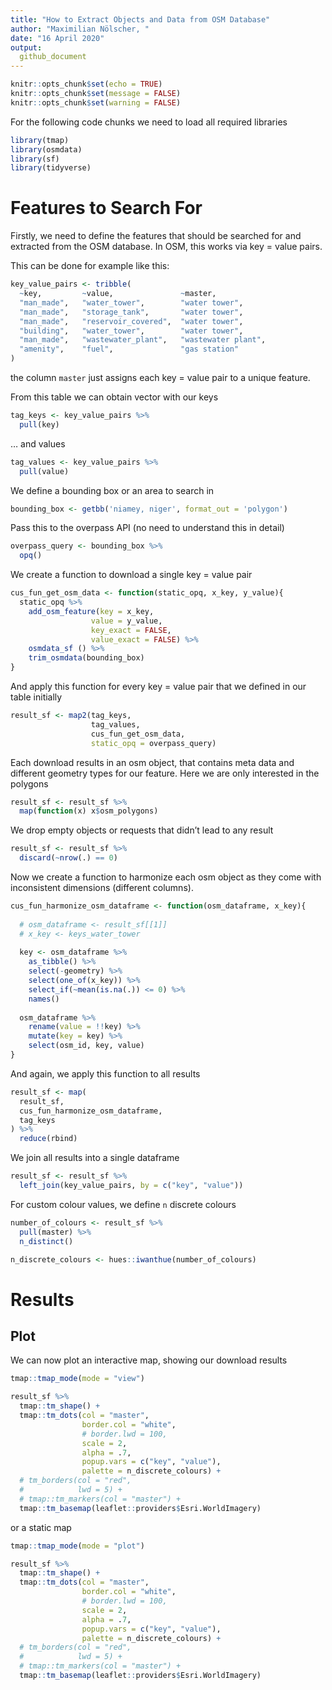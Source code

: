 ```yaml
---
title: "How to Extract Objects and Data from OSM Database"
author: "Maximilian Nölscher, "
date: "16 April 2020"
output: 
  github_document
---
```


```r
knitr::opts_chunk$set(echo = TRUE)
knitr::opts_chunk$set(message = FALSE)
knitr::opts_chunk$set(warning = FALSE)
```


For the following code chunks we need to load all required libraries
```r
library(tmap)
library(osmdata)
library(sf)
library(tidyverse)
```


# Features to Search For

Firstly, we need to define the features that should be searched for and extracted from the OSM database.
In OSM, this works via key = value pairs.

This can be done for example like this:

```r
key_value_pairs <- tribble(
  ~key,         ~value,               ~master,
  "man_made",   "water_tower",        "water tower",
  "man_made",   "storage_tank",       "water tower",
  "man_made",   "reservoir_covered",  "water tower",
  "building",   "water_tower",        "water tower",
  "man_made",   "wastewater_plant",   "wastewater plant",
  "amenity",    "fuel",               "gas station"
)
```

the column `master` just assigns each key = value pair to a unique feature.

From this table we can obtain vector with our keys
```r
tag_keys <- key_value_pairs %>% 
  pull(key)

```

... and values
```r
tag_values <- key_value_pairs %>% 
  pull(value)
```


We define a bounding box or an area to search in
```r
bounding_box <- getbb('niamey, niger', format_out = 'polygon')
```

Pass this to the overpass API (no need to understand this in detail)
```r
overpass_query <- bounding_box %>% 
  opq()
```

We create a function to download a single key = value pair
```r
cus_fun_get_osm_data <- function(static_opq, x_key, y_value){
  static_opq %>% 
    add_osm_feature(key = x_key, 
                  value = y_value,
                  key_exact = FALSE,
                  value_exact = FALSE) %>%
    osmdata_sf () %>%
    trim_osmdata(bounding_box)
}
```

And apply this function for every key = value pair that we defined in our table initially
```r
result_sf <- map2(tag_keys,
                  tag_values,
                  cus_fun_get_osm_data, 
                  static_opq = overpass_query)
```

Each download results in an osm object, that contains meta data and different geometry types for our feature.
Here we are only interested in the polygons
```r
result_sf <- result_sf %>% 
  map(function(x) x$osm_polygons)
```

We drop empty objects or requests that didn't lead to any result
```r
result_sf <- result_sf %>% 
  discard(~nrow(.) == 0)
```

Now we create a function to harmonize each osm object as they come with inconsistent dimensions (different columns).
```r
cus_fun_harmonize_osm_dataframe <- function(osm_dataframe, x_key){
  
  # osm_dataframe <- result_sf[[1]]
  # x_key <- keys_water_tower
  
  key <- osm_dataframe %>% 
    as_tibble() %>% 
    select(-geometry) %>% 
    select(one_of(x_key)) %>% 
    select_if(~mean(is.na(.)) <= 0) %>% 
    names()
  
  osm_dataframe %>% 
    rename(value = !!key) %>% 
    mutate(key = key) %>% 
    select(osm_id, key, value)
}
```


And again, we apply this function to all results
```r
result_sf <- map(
  result_sf,
  cus_fun_harmonize_osm_dataframe,
  tag_keys
) %>%
  reduce(rbind)
```


We join all results into a single dataframe
```r
result_sf <- result_sf %>% 
  left_join(key_value_pairs, by = c("key", "value"))
```


For custom colour values, we define `n` discrete colours
```r
number_of_colours <- result_sf %>% 
  pull(master) %>% 
  n_distinct()

n_discrete_colours <- hues::iwanthue(number_of_colours)
```


# Results

## Plot

We can now plot an interactive map, showing our download results
```r
tmap::tmap_mode(mode = "view")

result_sf %>% 
  tmap::tm_shape() +
  tmap::tm_dots(col = "master",
                border.col = "white",
                # border.lwd = 100,
                scale = 2,
                alpha = .7,
                popup.vars = c("key", "value"),
                palette = n_discrete_colours) +
  # tm_borders(col = "red",
  #            lwd = 5) +
  # tmap::tm_markers(col = "master") +
  tmap::tm_basemap(leaflet::providers$Esri.WorldImagery)
```

or a static map
```r
tmap::tmap_mode(mode = "plot")

result_sf %>% 
  tmap::tm_shape() +
  tmap::tm_dots(col = "master",
                border.col = "white",
                # border.lwd = 100,
                scale = 2,
                alpha = .7,
                popup.vars = c("key", "value"),
                palette = n_discrete_colours) +
  # tm_borders(col = "red",
  #            lwd = 5) +
  # tmap::tm_markers(col = "master") +
  tmap::tm_basemap(leaflet::providers$Esri.WorldImagery)

```








